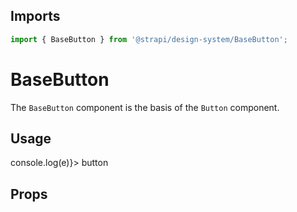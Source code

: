 <!--- BaseButton.stories.mdx --->


<Meta title="Design System/Technical Components/BaseButton" component={BaseButton} />

## Imports

```js
import { BaseButton } from '@strapi/design-system/BaseButton';
```

# BaseButton

The `BaseButton` component is the basis of the `Button` component.

## Usage

<Canvas withSource="open">
  <Story name="base">
    <BaseButton onClick={(e) => console.log(e)}>
      <Typography>button</Typography>
    </BaseButton>
  </Story>
</Canvas>

## Props

<ArgsTable of={BaseButton} />
